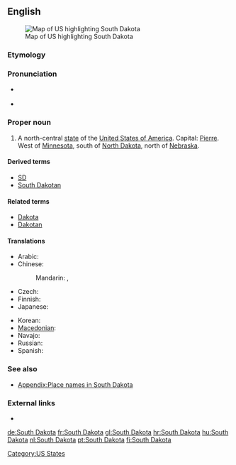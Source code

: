 ==English==
[[Image:Map of USA highlighting South Dakota.png|thumb|right|Map of US highlighting South Dakota]]

===Etymology===
{{rfe}}

===Pronunciation===
* {{a|US}} {{IPA|/ˈsaʊθ dəˈkoʊ.tə/}}
* {{audio|En-us-South Dakota.ogg|Audio (US)}}

===Proper noun===
{{en-proper noun|sg=[[south|South]] [[Dakota]]}}

# A north-central [[state]] of the [[United States of America]]. Capital: [[Pierre]]. West of [[Minnesota]], south of [[North Dakota]], north of [[Nebraska]].

====Derived terms====
* [[SD]]
* [[South Dakotan]]

====Related terms====
* [[Dakota]]
* [[Dakotan]]

====Translations====
{{trans-top|state of the USA}}
* Arabic: {{t|ar|داكوتا الجنوبية|f|tr=dakuuta al-janubíyya|sc=Arab}}
* Chinese:
*: Mandarin: {{t|zh|南達科他|sc=Hani}},  {{t|zh|南达科他|tr=Nán-Dákētā|sc=Hani}}
* Czech: {{t|cs|Jižní Dakota|f}}
* Finnish: {{t+|fi|Etelä-Dakota}}
* Japanese: {{t|ja|サウスダコタ|tr=Sausu-Dakota|sc=Jpan}}
{{trans-mid}}
* Korean: {{t|ko|사우스다코타|tr=sauseu-dakota|sc=Kore}}
* [[Macedonian]]: {{t|mk|Јужна Дакота|f|tr=Júžna Dakóta}}
* Navajo: {{tø|nv|Shádiʼááhjí Dikóodah hahoodzo}}
* Russian: {{t-|ru|Южная Дакота|f|tr=Júžnaja Dakóta}}
* Spanish: {{t+|es|Dakota del Sur|f}}
{{trans-bottom}}

===See also===
* [[Appendix:Place names in South Dakota]]

===External links===
* {{pedialite}}

[[Category:US States]]

[[de:South Dakota]]
[[fr:South Dakota]]
[[gl:South Dakota]]
[[hr:South Dakota]]
[[hu:South Dakota]]
[[nl:South Dakota]]
[[pt:South Dakota]]
[[fi:South Dakota]]